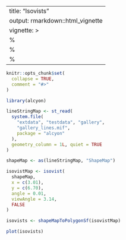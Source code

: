 <!--
SPDX-FileCopyrightText: 2024 Petros Koutsolampros

SPDX-License-Identifier: GPL-3.0-only
-->

---
title: "Isovists"
output: rmarkdown::html_vignette
vignette: >
  %\VignetteIndexEntry{Isovists}
  %\VignetteEngine{knitr::rmarkdown}
  %\VignetteEncoding{UTF-8}
---

```r
knitr::opts_chunk$set(
  collapse = TRUE,
  comment = "#>"
)
```

```r
library(alcyon)

lineStringMap <- st_read(
  system.file(
    "extdata", "testdata", "gallery",
    "gallery_lines.mif",
    package = "alcyon"
  ),
  geometry_column = 1L, quiet = TRUE
)

shapeMap <- as(lineStringMap, "ShapeMap")
```


```r
isovistMap <- isovist(
  shapeMap,
  x = c(3.01),
  y = c(6.70),
  angle = 0.01,
  viewAngle = 3.14,
  FALSE
)

isovists <- shapeMapToPolygonSf(isovistMap)
```

```r
plot(isovists)
```


